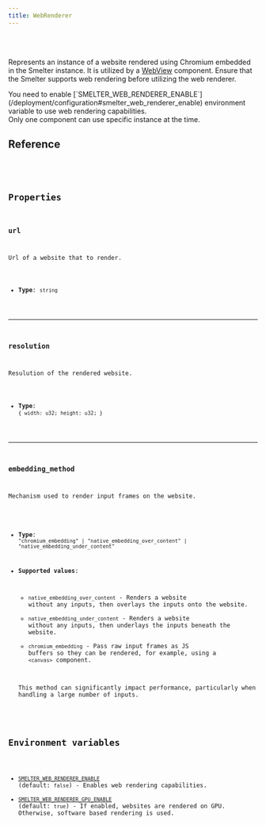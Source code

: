 ```yaml
---
title: WebRenderer
---
```


<Badge text="Required feature:web-renderer" variant="note" size="large" />

<br />
<br />

Represents an instance of a website rendered using Chromium embedded in the Smelter instance. It is utilized by a [WebView](/http-api/components/webview) component. Ensure that the Smelter supports web rendering before utilizing the web renderer.

<Aside>You need to enable [`SMELTER_WEB_RENDERER_ENABLE`](/deployment/configuration#smelter_web_renderer_enable) environment variable to use web rendering capabilities.</Aside>
<Aside type='caution'>Only one component can use specific instance at the time.</Aside>

## Reference

<CollapsibleDetails summaryTitle='Type definitions' open>
<Code code={`
type WebRenderer = {
    url: string;
    resolution: {
      width: u32;
      height: u32;
    };
    embedding_method?: 
      | "chromium_embedding"
      | "native_embedding_over_content"
      | "native_embedding_under_content";
}
`} lang='tsx' />
</CollapsibleDetails>

## Properties

### url
Url of a website that to render.

- **Type**: `string`

---

### resolution
Resulution of the rendered website.

- **Type**: `{ width: u32; height: u32; }`

---

### embedding_method
Mechanism used to render input frames on the website.

- **Type**: `"chromium_embedding" | "native_embedding_over_content" | "native_embedding_under_content"`
- **Supported values**:
    - `native_embedding_over_content` - Renders a website without any inputs, then overlays the inputs onto the website.
    - `native_embedding_under_content` - Renders a website without any inputs, then underlays the inputs beneath the website.
    - `chromium_embedding` - Pass raw input frames as JS buffers so they can be rendered, for example, using a `<canvas>` component.
    
    <Aside type='caution'>This method can significantly impact performance, particularly when handling a large number of inputs.</Aside>
    


## Environment variables

- [`SMELTER_WEB_RENDERER_ENABLE`](/deployment/configuration#smelter_web_renderer_enable) (default: `false`) - Enables web rendering capabilities.
- [`SMELTER_WEB_RENDERER_GPU_ENABLE`](/deployment/configuration#smelter_web_renderer_gpu_enable) (default: `true`) - If enabled, websites are rendered on GPU. Otherwise, software based rendering is used.
